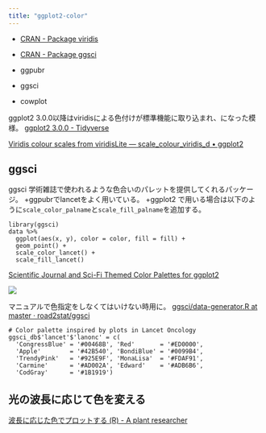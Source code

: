 ```yaml
---
title: "ggplot2-color"
---
```



- [CRAN - Package viridis](https://cran.r-project.org/web/packages/viridis/)
- [CRAN - Package ggsci](https://cran.r-project.org/web/packages/ggsci/)


- ggpubr
- ggsci
- cowplot

ggplot2 3.0.0以降はviridisによる色付けが標準機能に取り込まれ、になった模様。
[ggplot2 3.0.0 - Tidyverse](https://www.tidyverse.org/articles/2018/07/ggplot2-3-0-0/)


[Viridis colour scales from viridisLite — scale_colour_viridis_d • ggplot2](https://ggplot2.tidyverse.org/reference/scale_viridis.html)


## ggsci

ggsci
学術雑誌で使われるような色合いのパレットを提供してくれるパッケージ。 +ggpubrでlancetをよく用いている。 +ggplot2 で用いる場合は以下のように`scale_color_palname`と`scale_fill_palname`を追加する。

    library(ggsci)
    data %>%
      ggplot(aes(x, y), color = color, fill = fill) +
      geom_point() +
      scale_color_lancet() +
      scale_fill_lancet()

[Scientific Journal and Sci-Fi Themed Color Palettes for ggplot2](https://cran.r-project.org/web/packages/ggsci/vignettes/ggsci.html)

![](https://d2mxuefqeaa7sj.cloudfront.net/s_FE222DE3283E397854AD6317AA2FA0F0670D8AD5631DFB912C64ED68FF51B7A0_1535825099985_file.png)



マニュアルで色指定をしなくてはいけない時用に。
[ggsci/data-generator.R at master · road2stat/ggsci](https://github.com/road2stat/ggsci/blob/master/data-raw/data-generator.R)


    # Color palette inspired by plots in Lancet Oncology
    ggsci_db$'lancet'$'lanonc' = c(
      'CongressBlue' = '#00468B', 'Red'       = '#ED0000',
      'Apple'        = '#42B540', 'BondiBlue' = '#0099B4',
      'TrendyPink'   = '#925E9F', 'MonaLisa'  = '#FDAF91',
      'Carmine'      = '#AD002A', 'Edward'    = '#ADB6B6',
      'CodGray'      = '#1B1919')

## 光の波長に応じて色を変える

[波長に応じた色でプロットする (R) - A plant researcher](https://keachmurakami.github.io/page/2017/08/22/%E6%B3%A2%E9%95%B7%E3%81%AB%E5%BF%9C%E3%81%98%E3%81%9F%E8%89%B2%E3%81%A7%E3%83%97%E3%83%AD%E3%83%83%E3%83%88%E3%81%99%E3%82%8B-r/)

